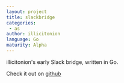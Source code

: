```yaml
---
layout: project
title: slackbridge
categories: 
 - as
author: illicitonion
language: Go
maturity: Alpha
---
```


illicitonion's early Slack bridge, written in Go.

Check it out on [github](https://github.com/illicitonion/slackbridge)
